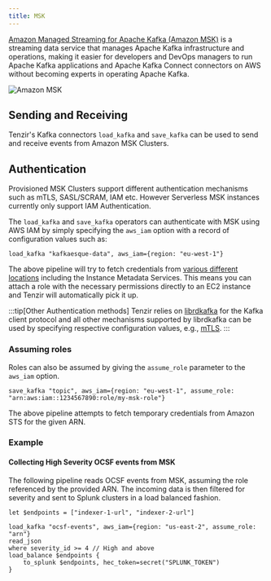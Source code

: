 ```yaml
---
title: MSK
---
```


[Amazon Managed Streaming for Apache Kafka (Amazon
MSK)](https://aws.amazon.com/msk/) is a streaming data service that manages
Apache Kafka infrastructure and operations, making it easier for developers and
DevOps managers to run Apache Kafka applications and Apache Kafka Connect
connectors on AWS without becoming experts in operating Apache Kafka.

![Amazon MSK](msk.svg)

## Sending and Receiving

Tenzir's Kafka connectors `load_kafka` and `save_kafka` can be used to send and
receive events from Amazon MSK Clusters.

## Authentication

Provisioned MSK Clusters support different authentication mechanisms such as
mTLS, SASL/SCRAM, IAM etc. However Serverless MSK instances currently only
support IAM Authentication.

The `load_kafka` and `save_kafka` operators can authenticate with MSK using AWS
IAM by simply specifying the `aws_iam` option with a record of configuration
values such as:

```tql
load_kafka "kafkaesque-data", aws_iam={region: "eu-west-1"}
```

The above pipeline will try to fetch credentials from [various different
locations](/next/tql2/operators/load_kafka#aws_iam--record-optional) including
the Instance Metadata Services. This means you can attach a role with the
necessary permissions directly to an EC2 instance and Tenzir will automatically
pick it up.

:::tip[Other Authentication methods]
Tenzir relies on [librdkafka](https://github.com/confluentinc/librdkafka) for
the Kafka client protocol and all other mechanisms supported by librdkafka can
be used by specifying respective configuration values, e.g.,
[mTLS](https://github.com/confluentinc/librdkafka/wiki/Using-SSL-with-librdkafka).
:::

### Assuming roles

Roles can also be assumed by giving the `assume_role` parameter to the `aws_iam` option.

```tql
save_kafka "topic", aws_iam={region: "eu-west-1", assume_role: "arn:aws:iam::1234567890:role/my-msk-role"}
```

The above pipeline attempts to fetch temporary credentials from Amazon STS for
the given ARN.

### Example

#### Collecting High Severity OCSF events from MSK

The following pipeline reads OCSF events from MSK, assuming the role referenced by
the provided ARN. The incoming data is then filtered for severity and sent to
Splunk clusters in a load balanced fashion.

```tql
let $endpoints = ["indexer-1-url", "indexer-2-url"]

load_kafka "ocsf-events", aws_iam={region: "us-east-2", assume_role: "arn"}
read_json
where severity_id >= 4 // High and above
load_balance $endpoints {
    to_splunk $endpoints, hec_token=secret("SPLUNK_TOKEN")
}
```

